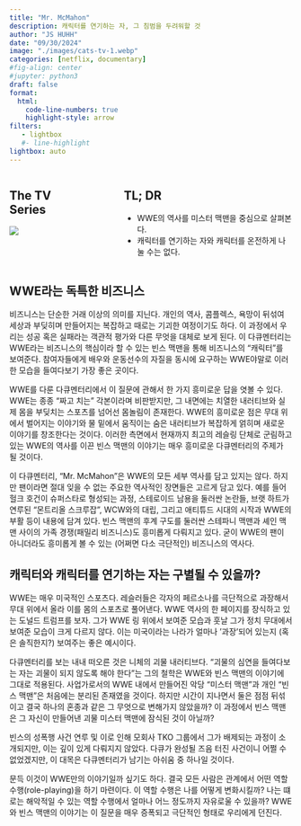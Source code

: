 ```yaml
---
title: "Mr. McMahon"
description: 캐릭터를 연기하는 자, 그 침범을 두려워할 것 
author: "JS HUHH"
date: "09/30/2024"
image: "./images/cats-tv-1.webp"
categories: [netflix, documentary]
#fig-align: center
#jupyter: python3
draft: false
format:
  html:
    code-line-numbers: true
    highlight-style: arrow
filters:
   - lightbox
   #- line-highlight
lightbox: auto
---
```


::: columns
::: {.column width="30%"}
## The TV Series
[![](https://m.media-amazon.com/images/M/MV5BOWUzNzZmZmUtNGE4Ny00ZjJmLWEzMmItMjdlOTA0Y2YxM2UwXkEyXkFqcGc@._V1_.jpg)](https://www.imdb.com/title/tt33301469)
:::

:::{.column width="5%"}
:::

::: {.column width="65%"}
## TL; DR
- WWE의 역사를 미스터 맥맨을 중심으로 살펴본다. 
- 캐릭터를 연기하는 자와 캐릭터를 온전하게 나눌 수는 없다. 
:::
:::


## WWE라는 독특한 비즈니스

비즈니스는 단순한 거래 이상의 의미를 지닌다. 개인의 역사, 콤플렉스, 욕망이 뒤섞여 세상과 부딪히며 만들어지는 복잡하고 때로는 기괴한 여정이기도 하다. 이 과정에서 우리는 성공 혹은 실패라는 객관적 평가와 다른 무엇을 대체로 보게 된다. 이 다큐멘터리는 WWE라는 비즈니스의 핵심이라 할 수 있는 빈스 맥맨을 통해 비즈니스의 "캐릭터"를 보여준다. 참여자들에게 배우와 운동선수의 자질을 동시에 요구하는 WWE야말로 이러한 모습을 들여다보기 가장 좋은 곳이다. 

WWE를 다룬 다큐멘터리에서 이 질문에 관해서 한 가지 흥미로운 답을 엿볼 수 있다. WWE는 종종 "짜고 치는" 각본이라며 비판받지만, 그 내면에는 치열한 내러티브와 실제 몸을 부딪치는 스포츠를 넘어선 몸놀림이 존재한다. WWE의 흥미로운 점은 무대 위에서 벌어지는 이야기와 물 밑에서 움직이는 숨은 내러티브가 복잡하게 얽히며 새로운 이야기를 창조한다는 것이다. 이러한 측면에서 현재까지 최고의 레슬링 단체로 군림하고 있는 WWE의 역사를 이끈 빈스 맥맨의 이야기는 매우 흥미로운 다큐멘터리의 주제가 될 것이다. 

이 다큐멘터리, "Mr. McMahon"은 WWE의 모든 세부 역사를 담고 있지는 않다. 하지만 팬이라면 절대 잊을 수 없는 주요한 역사적인 장면들은 고르게 담고 있다. 예를 들어 헐크 호건이 슈퍼스타로 형성되는 과정, 스테로이드 남용을 둘러싼 논란들, 브랫 하트가 연루된 "몬트리올 스크루잡", WCW와의 대립, 그리고 애티튜드 시대의 시작과 WWE의 부활 등이 내용에 담겨 있다. 빈스 맥맨의 후계 구도를 둘러싼 스테파니 맥맨과 셰인 맥맨 사이의 가족 경쟁(패밀리 비즈니스)도 흥미롭게 다뤄지고 있다. 굳이 WWE의 팬이 아니더라도 흥미롭게 볼 수 있는 (어쩌면 다소 극단적인) 비즈니스의 역사다.

## 캐릭터와 캐릭터를 연기하는 자는 구별될 수 있을까? 

WWE는 매우 미국적인 스포츠다. 레슬러들은 각자의 페르소나를 극단적으로 과장해서 무대 위에서 올라 이를 몸의 스포츠로 풀어낸다. WWE 역사의 한 페이지를 장식하고 있는 도널드 트럼프를 보자. 그가 WWE 링 위에서 보여준 모습과 훗날 그가 정치 무대에서 보여준 모습이 크게 다르지 않다. 이는 미국이라는 나라가 얼마나 '과장'되어 있는지 (혹은 솔직한지?) 보여주는 좋은 예시이다.

다큐멘터리를 보는 내내 떠오른 것은 니체의 괴물 내러티브다. "괴물의 심연을 들여다보는 자는 괴물이 되지 않도록 해야 한다"는 그의 철학은 WWE와 빈스 맥맨의 이야기에 그대로 적용된다. 사업가로서의 WWE 내에서 만들어진 악당 "미스터 맥맨"과 개인 "빈스 맥맨"은 처음에는 분리된 존재였을 것이다. 하지만 시간이 지나면서 둘은 점점 뒤섞이고 결국 하나의 혼종과 같은 그 무엇으로 변해가지 않았을까? 이 과정에서 빈스 맥맨은 그 자신이 만들어낸 괴물 미스터 맥맨에 잠식된 것이 아닐까?

빈스의 성폭행 사건 연루 및 이로 인해 모회사 TKO 그룹에서 그가 배제되는 과정이 소개되지만, 이는 깊이 있게 다뤄지지 않았다. 다큐가 완성될 즈음 터진 사건이니 어쩔 수 없었겠지만, 이 대목은 다큐멘터리가 남기는 아쉬움 중 하나일 것이다. 

문득 이것이 WWE만의 이야기일까 싶기도 하다. 결국 모든 사람은 관계에서 어떤 역할 수행(role-playing)을 하기 마련이다. 이 역할 수행은 나를 어떻게 변화시킬까? 나는 떄로는 해악적일 수 있는 역할 수행에서 얼마나 어느 정도까지 자유로울 수 있을까? WWE와 빈스 맥맨의 이야기는 이 질문을 매우 증폭되고 극단적인 형태로 우리에게 던진다. 